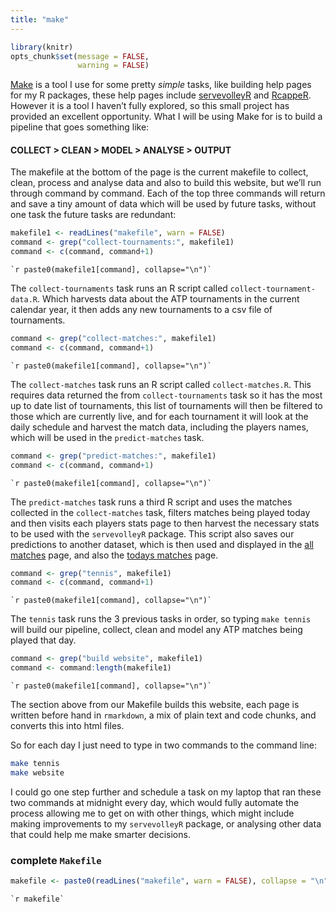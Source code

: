 ```yaml
---
title: "make"
---
```


```r
library(knitr)
opts_chunk$set(message = FALSE,
               warning = FALSE)

```

[Make](https://www.gnu.org/software/make/) is a tool I use for some pretty _simple_ tasks, like building help pages for my R packages, these help pages include [servevolleyR](http://durtal.github.io/servevolleyR/) and [RcappeR](ttp://durtal.github.io/RcappeR/).  However it is a tool I haven't fully explored, so this small project has provided an excellent opportunity.  What I will be using Make for is to build a pipeline that goes something like:

#### COLLECT > CLEAN > MODEL > ANALYSE > OUTPUT

The makefile at the bottom of the page is the current makefile to collect, clean, process and analyse data and also to build this website, but we'll run through command by command.  Each of the top three commands will return and save a tiny amount of data which will be used by future tasks, without one task the future tasks are redundant:

```r
makefile1 <- readLines("makefile", warn = FALSE)
command <- grep("collect-tournaments:", makefile1)
command <- c(command, command+1)
```

```make
`r paste0(makefile1[command], collapse="\n")`
```

The `collect-tournaments` task runs an R script called `collect-tournament-data.R`.  Which harvests data about the ATP tournaments in the current calendar year, it then adds any new tournaments to a csv file of tournaments.


```r
command <- grep("collect-matches:", makefile1)
command <- c(command, command+1)
```

```make
`r paste0(makefile1[command], collapse="\n")`
```

The `collect-matches` task runs an R script called `collect-matches.R`.  This requires data returned the from `collect-tournaments` task so it has the most up to date list of tournaments, this list of tournaments will then be filtered to those which are currently live, and for each tournament it will look at the daily schedule and harvest the match data, including the players names, which will be used in the `predict-matches` task.

```r
command <- grep("predict-matches:", makefile1)
command <- c(command, command+1)
```

```make
`r paste0(makefile1[command], collapse="\n")`
```

The `predict-matches` task runs a third R script and uses the matches collected in the `collect-matches` task, filters matches being played today and then visits each players stats page to then harvest the necessary stats to be used with the `servevolleyR` package.  This script also saves our predictions to another dataset, which is then used and displayed in the [all matches](output.html) page, and also the [todays matches](todays-matches.html) page.

```r
command <- grep("tennis", makefile1)
command <- c(command, command+1)
```

```make
`r paste0(makefile1[command], collapse="\n")`
```

The `tennis` task runs the 3 previous tasks in order, so typing `make tennis` will build our pipeline, collect, clean and model any ATP matches being played that day.


```r
command <- grep("build website", makefile1)
command <- command:length(makefile1)
```

```make
`r paste0(makefile1[command], collapse="\n")`
```

The section above from our Makefile builds this website, each page is written before hand in `rmarkdown`, a mix of plain text and code chunks, and converts this into html files.


So for each day I just need to type in two commands to the command line:

```bash
make tennis
make website
```

I could go one step further and schedule a task on my laptop that ran these two commands at midnight every day, which would fully automate the process allowing me to get on with other things, which might include making improvements to my `servevolleyR` package, or analysing other data that could help me make smarter decisions.

### complete `Makefile`

```r
makefile <- paste0(readLines("makefile", warn = FALSE), collapse = "\n")
```
```make
`r makefile`
```
